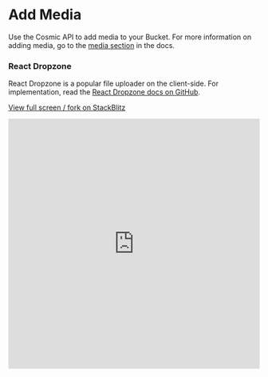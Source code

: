 # Add Media

Use the Cosmic API to add media to your Bucket. For more information on adding media, go to the [media section](/api-reference/media) in the docs.

### React Dropzone

React Dropzone is a popular file uploader on the client-side. For implementation, read the [React Dropzone docs on GitHub](https://github.com/react-dropzone/react-dropzone/).

[View full screen / fork on StackBlitz ](https://stackblitz.com/edit/react-dropzone-cosmic)

<iframe
  src="https://stackblitz.com/edit/react-dropzone-cosmic?embed=1&file=index.js"
  width="100%"
  height="500"
  frameBorder="0"
></iframe>
